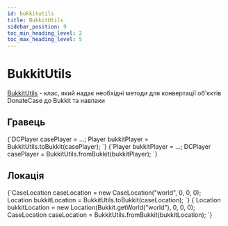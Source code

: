 ```yaml
---
id: bukkitutils
title: BukkitUtils
sidebar_position: 9
toc_min_heading_level: 2
toc_max_heading_level: 5
---
```



# BukkitUtils

[BukkitUtils](https://repo.jodexindustries.xyz/javadoc/releases/com/jodexindustries/donatecase/spigot-api/2.1.0.0/raw/com/jodexindustries/donatecase/spigot/tools/BukkitUtils.html) - клас, який надає необхідні методи для конвертації об'єктів DonateCase до Bukkit та навпаки

## Гравець
<Tabs>
  <TabItem value="bukkit" label="До Bukkit" default>
<CodeBlock language="java">
    {`DCPlayer casePlayer = ...;
Player bukkitPlayer = BukkitUtils.toBukkit(casePlayer);
`}
</CodeBlock>

  </TabItem>

  <TabItem value="donatecase" label="До DonateCase">
    <CodeBlock language="java">
    {`Player bukkitPlayer = ...;
DCPlayer casePlayer = BukkitUtils.fromBukkit(bukkitPlayer);
`}
    </CodeBlock>

  </TabItem>

</Tabs>

## Локація

<Tabs>
  <TabItem value="bukkit" label="До Bukkit" default>
<CodeBlock language="java">
    {`CaseLocation caseLocation = new CaseLocation("world", 0, 0, 0);
Location bukkitLocation = BukkitUtils.toBukkit(caseLocation);
`}
</CodeBlock>

  </TabItem>

  <TabItem value="donatecase" label="До DonateCase">
    <CodeBlock language="java">
    {`Location bukkitLocation = new Location(Bukkit.getWorld("world"), 0, 0, 0);
CaseLocation caseLocation = BukkitUtils.fromBukkit(bukkitLocation);
`}
    </CodeBlock>

  </TabItem>

</Tabs>